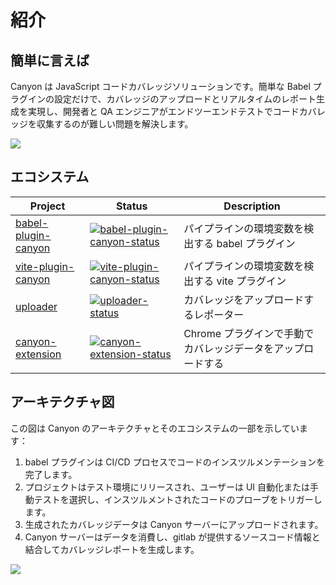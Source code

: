 # 紹介

## 簡単に言えば

Canyon は JavaScript コードカバレッジソリューションです。簡単な Babel プラグインの設定だけで、カバレッジのアップロードとリアルタイムのレポート生成を実現し、開発者と QA エンジニアがエンドツーエンドテストでコードカバレッジを収集するのが難しい問題を解決します。

![](/static/documentation/getting-started/introduction/home-screen.png)


## エコシステム

| Project               | Status                                                       | Description                                     |
| --------------------- | ------------------------------------------------------------ |-------------------------------------------------|
| [babel-plugin-canyon]          | [![babel-plugin-canyon-status]][babel-plugin-canyon-package]                   | パイプラインの環境変数を検出する babel プラグイン |
| [vite-plugin-canyon]          | [![vite-plugin-canyon-status]][vite-plugin-canyon-package]                   | パイプラインの環境変数を検出する vite プラグイン |
| [uploader]                | [![uploader-status]][uploader-package]                               | カバレッジをアップロードするレポーター          |
| [canyon-extension]             | [![canyon-extension-status]][canyon-extension-package]                         | Chrome プラグインで手動でカバレッジデータをアップロードする   |

[babel-plugin-canyon]: https://github.com/canyon-project/babel-plugin-canyon
[vite-plugin-canyon]: https://github.com/canyon-project/vite-plugin-canyon
[uploader]: https://github.com/canyon-project/uploader
[canyon-extension]: https://github.com/canyon-project/canyon-extension
[babel-plugin-canyon-status]: https://img.shields.io/npm/v/babel-plugin-canyon.svg
[vite-plugin-canyon-status]: https://img.shields.io/npm/v/vite-plugin-canyon.svg
[uploader-status]: https://img.shields.io/github/v/release/canyon-project/uploader?label=release
[canyon-extension-status]: https://img.shields.io/chrome-web-store/v/omnpafdjidgpdmlimbangcjjaaodbeof.svg
[babel-plugin-canyon-package]: https://npmjs.com/package/babel-plugin-canyon
[vite-plugin-canyon-package]: https://npmjs.com/package/babel-plugin-vite
[uploader-package]: https://github.com/canyon-project/uploader/releases
[canyon-extension-package]: https://chrome.google.com/webstore/detail/canyon/omnpafdjidgpdmlimbangcjjaaodbeof

## アーキテクチャ図

この図は Canyon のアーキテクチャとそのエコシステムの一部を示しています：

1. babel プラグインは CI/CD プロセスでコードのインスツルメンテーションを完了します。
2. プロジェクトはテスト環境にリリースされ、ユーザーは UI 自動化または手動テストを選択し、インスツルメントされたコードのプローブをトリガーします。
3. 生成されたカバレッジデータは Canyon サーバーにアップロードされます。
4. Canyon サーバーはデータを消費し、gitlab が提供するソースコード情報と結合してカバレッジレポートを生成します。

![](/static/documentation/getting-started/introduction/architecture.png)
